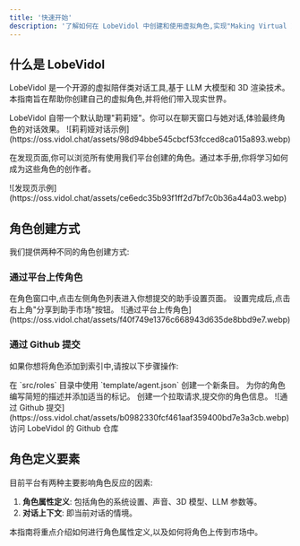 ```yaml
---
title: '快速开始'
description: '了解如何在 LobeVidol 中创建和使用虚拟角色,实现"Making Virtual Idols Accessible For EveryOne"的愿景'
---
```


## 什么是 LobeVidol

LobeVidol 是一个开源的虚拟陪伴类对话工具,基于 LLM 大模型和 3D 渲染技术。本指南旨在帮助你创建自己的虚拟角色,并将他们带入现实世界。

<Info>
  LobeVidol 自带一个默认助理"莉莉娅"。你可以在聊天窗口与她对话,体验最终角色的对话效果。
</Info>

<Frame caption="与莉莉娅的对话示例">
  ![莉莉娅对话示例](https://oss.vidol.chat/assets/98d94bbe545cbcf53fcced8ca015a893.webp)
</Frame>

在发现页面,你可以浏览所有使用我们平台创建的角色。通过本手册,你将学习如何成为这些角色的创作者。

<Frame caption="发现页面展示">
  ![发现页示例](https://oss.vidol.chat/assets/ce6edc35b93f1ff2d7bf7c0b36a44a03.webp)
</Frame>

## 角色创建方式

我们提供两种不同的角色创建方式:

### 通过平台上传角色

<Steps>
  <Step title="进入角色设置页面">
    在角色窗口中,点击左侧角色列表进入你想提交的助手设置页面。
  </Step>
  <Step title="分享到助手市场">
    设置完成后,点击右上角"分享到助手市场"按钮。
  </Step>
</Steps>

<Frame caption="通过平台上传角色">
  ![通过平台上传角色](https://oss.vidol.chat/assets/f40f749e1376c668943d635de8bbd9e7.webp)
</Frame>

### 通过 Github 提交

如果你想将角色添加到索引中,请按以下步骤操作:

<Steps>
  <Step title="创建条目">
    在 `src/roles` 目录中使用 `template/agent.json` 创建一个新条目。
  </Step>
  <Step title="编写描述">
    为你的角色编写简短的描述并添加适当的标记。
  </Step>
  <Step title="提交拉取请求">
    创建一个拉取请求,提交你的角色信息。
  </Step>
</Steps>

<Frame caption="通过 Github 提交">
  ![通过 Github 提交](https://oss.vidol.chat/assets/b0982330fcf461aaf359400bd7e3a3cb.webp)
</Frame>

<Card title="前往 Github" icon="github" href="https://github.com/lobehub/lobe-vidol-market">
  访问 LobeVidol 的 Github 仓库
</Card>

## 角色定义要素

目前平台有两种主要影响角色反应的因素:

1. **角色属性定义**: 包括角色的系统设置、声音、3D 模型、LLM 参数等。
2. **对话上下文**: 即当前对话的情境。

<Note>
  本指南将重点介绍如何进行角色属性定义,以及如何将角色上传到市场中。
</Note>
